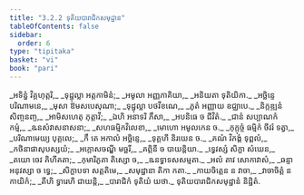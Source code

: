 ```yaml
---
title: "3.2.2 ទុតិយបារាជិកសមុដ្ឋាន"
tableOfContents: false
sidebar:
  order: 6
type: "tipitaka"
basket: "vi"
book: "pari"
---
```



<DynamicBreadcrumb />

<Division number="259" book="pari">

<Paragraph number="1093" type="verses" book="pari">
_អទិន្នំ វិគ្គហុត្តរិ,_  
_ទុដ្ឋុល្លា អត្តកាមិនំ;_  
_អមូលា អញ្ញភាគិយា,_  
_អនិយតា ទុតិយិកា._  

</Paragraph>

<Paragraph number="1094" type="verses" book="pari">
_អច្ឆិន្ទេ បរិណាមនេ,_  
_មុសា ឱមសបេសុណា;_  
_ទុដ្ឋុល្លា បថវីខណេ,_  
_ភូតំ អញ្ញាយ ឧជ្ឈាបេ._  

</Paragraph>

<Paragraph number="1095" type="verses" book="pari">
_និក្កឌ្ឍនំ សិញ្ចនញ្ច,_  
_អាមិសហេតុ ភុត្តាវី;_  
_ឯហិ អនាទរិ ភឹសា,_  
_អបនិធេ ច ជីវិតំ._  

</Paragraph>

<Paragraph number="1096" type="verses" book="pari">
_ជានំ សប្បាណកំ កម្មំ,_  
_ឩនសំវាសនាសនា;_  
_សហធម្មិកវិលេខា,_  
_មោហោ អមូលកេន ច._  

</Paragraph>

<Paragraph number="1097" type="verses" book="pari">
_កុក្កុច្ចំ ធម្មិកំ ចីវរំ ទត្វា,_  
_បរិណាមេយ្យ បុគ្គលេ;_  
_កឹ តេ អកាលំ អច្ឆិន្ទេ,_  
_ទុគ្គហី និរយេន ច._  

</Paragraph>

<Paragraph number="1098" type="verses" book="pari">
_គណំ វិភង្គំ ទុព្ពលំ,_  
_កថិនាផាសុបស្សយំ;_  
_អក្កោសចណ្ឌី មច្ឆរី,_  
_គព្ភិនី ច បាយន្តិយា._  

</Paragraph>

<Paragraph number="1099" type="verses" book="pari">
_ទ្វេវស្សំ សិក្ខា សំឃេន,_  
_តយោ ចេវ គិហីគតា;_  
_កុមារិភូតា តិស្សោ ច,_  
_ឩនទ្វាទសសម្មតា._  

</Paragraph>

<Paragraph number="1100" type="verses" book="pari">
_អលំ តាវ សោកាវាសំ,_  
_ឆន្ទា អនុវស្សា ច ទ្វេ;_  
_សិក្ខាបទា សត្តតិមេ,_  
_សមុដ្ឋានា តិកា កតា._  

</Paragraph>

<Paragraph number="1101" type="verses" book="pari">
_កាយចិត្តេន ន វាចា,_  
_វាចាចិត្តំ ន កាយិកំ;_  
_តីហិ ទ្វារេហិ ជាយន្តិ,_  
_បារាជិកំ ទុតិយំ យថា._  


</Paragraph>
</Division>

<Paragraph number="1102" type="center" book="pari">
ទុតិយបារាជិកសមុដ្ឋានំ និដ្ឋិតំ.
</Paragraph>